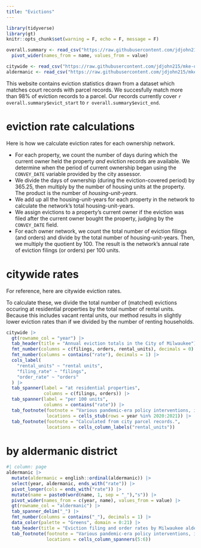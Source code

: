 ```yaml
---
title: "Evictions"
---
```


```r
library(tidyverse)
library(gt)
knitr::opts_chunk$set(warning = F, echo = F, message = F)

overall.summary <- read_csv("https://raw.githubusercontent.com/jdjohn215/mke-owner-networks/main/data/overall-summary-stats.csv") |>
  pivot_wider(names_from = name, values_from = value)

citywide <- read_csv("https://raw.githubusercontent.com/jdjohn215/mke-owner-networks/main/data/rates/annual-evict-rates_citywide.csv")
aldermanic <- read_csv("https://raw.githubusercontent.com/jdjohn215/mke-owner-networks/main/data/rates/annual-evict-rates_aldermanic2024.csv")
```


This website contains eviction statistics drawn from a dataset which matches court records with parcel records. We succesfully match more than 98% of eviction records to a parcel. Our records currently cover `r overall.summary$evict_start` to `r overall.summary$evict_end`. 

# eviction rate calculations

Here is how we calculate eviction rates for each ownership network.

*   For each property, we count the number of days during which the current owner held the property *and* eviction records are available. We determine when the period of current ownership began using the `CONVEY_DATE` variable provided by the city assessor.
*   We divide the days of ownership (during the eviction-covered period) by 365.25, then multiply by the number of housing units at the property. The product is the number of *housing-unit-years*.
*   We add up all the housing-unit-years for each property in the network to calculate the network's total housing-unit-years.
*   We assign evictions to a property's current owner if the eviction was filed after the current owner bought the property, judging by the `CONVEY_DATE` field.
*   For each owner network, we count the total number of eviction filings (and orders) and divide by the total number of housing-unit-years. Then, we multiply the quotient by 100. The result is the network's annual rate of eviction filings (or orders) per 100 units.

# citywide rates

For reference, here are citywide eviction rates.

To calculate these, we divide the total number of (matched) evictions occuring at residential properties by the total number of rental units. Because this includes vacant rental units, our method results in slightly lower eviction rates than if we divided by the number of renting households.

```r
citywide |>
  gt(rowname_col = "year") |>
  tab_header(title = "Annual eviction totals in the City of Milwaukee") |>
  fmt_number(columns = c(filings, orders, rental_units), decimals = 0) |>
  fmt_number(columns = contains("rate"), decimals = 1) |>
  cols_label(
    "rental_units" ~ "rental units",
    "filing_rate" ~ "filings",
    "order_rate" ~ "orders"
  ) |>
  tab_spanner(label = "at residential properties",
              columns = c(filings, orders)) |>
  tab_spanner(label = "per 100 units",
              columns = contains("rate")) |>
  tab_footnote(footnote = "Various pandemic-era policy interventions, including moratoriums, reduced evictions during these years",
               locations = cells_stub(rows = year %in% 2020:2021)) |>
  tab_footnote(footnote = "Calculated from city parcel records.",
               locations = cells_column_labels("rental_units"))
```

# by aldermanic district

```r
#| column: page
aldermanic |>
  mutate(aldermanic = english::ordinal(aldermanic)) |>
  select(year, aldermanic, ends_with("rate")) |>
  pivot_longer(cols = ends_with("rate")) |>
  mutate(name = paste0(word(name, 1, sep = "_"),"s")) |>
  pivot_wider(names_from = c(year, name), values_from = value) |>
  gt(rowname_col = "aldermanic") |>
  tab_spanner_delim("_") |>
  fmt_number(columns = contains("_"), decimals = 1) |>
  data_color(palette = "Greens", domain = 0:21) |>
  tab_header(title = "Eviction filing and order rates by Milwaukee aldermanic district") |>
  tab_footnote(footnote = "Various pandemic-era policy interventions, including moratoriums, reduced evictions during these years",
               locations = cells_column_spanners(5:6))
```
